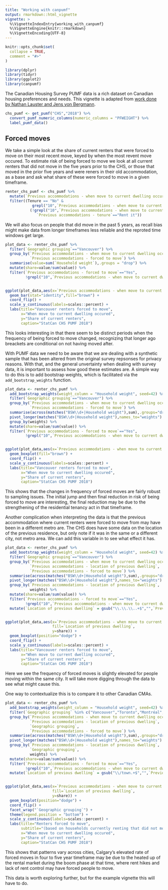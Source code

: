 ```yaml
---
title: "Working with canpumf"
output: rmarkdown::html_vignette
vignette: >
  %\VignetteIndexEntry{working_with_canpumf}
  %\VignetteEngine{knitr::rmarkdown}
  %\VignetteEncoding{UTF-8}
---
```


```r
knitr::opts_chunk$set(
  collapse = TRUE,
  comment = "#>"
)
```

```r
library(dplyr)
library(tidyr)
library(ggplot2)
library(canpumf)
```

The Canadian Housing Survey PUMF data is a rich dataset on Canadian housing preferences and needs. This vignette is adapted from [work done by Nathan Lauster and Jens von Bergmann](https://doodles.mountainmath.ca/blog/2021/03/29/forced-out-in-canada-new-data-from-chs/).

```r
chs_pumf <- get_pumf("CHS","2018") %>%
  convert_pumf_numeric_columns(numeric_columns = "PFWEIGHT") %>%
  label_pumf_data() 
```



## Forced moves
We take a simple look at the share of current renters that were forced to move on their most recent move, keyed by when the most revent move occured. To estimate risk of being forced to move we look at all current renters that did not move in the five years prior to the CHS, or those that moved in the prior five years and were reners in their old accommodation, as a base and ask what share of these were forced to move in a given timeframe.

```r
renter_chs_pumf <- chs_pumf %>% 
  mutate(`Previous accommodations - when move to current dwelling occurred`=as.character(`Previous accommodations - when move to current dwelling occurred`)) %>%
  filter((Tenure == "No" & 
            grepl("10",`Previous accommodations - when move to current dwelling occurred`)) | 
           (!grepl("10",`Previous accommodations - when move to current dwelling occurred`) &
              `Previous accommodations - tenure`=="Rent it"))
```

We will also focus on people that did move in the past 5 years, as recall bias might make data from longer timeframes less reliable and the reproted time windows get large.

```r
plot_data <- renter_chs_pumf %>% 
  filter(`Geographic grouping`=="Vancouver") %>%
  group_by(`Previous accommodations - when move to current dwelling occurred`,
           `Previous accommodations - forced to move`) %>%
  summarise(value=sum(`Household weight`),.groups = "drop") %>%
  mutate(share=value/sum(value)) %>%
  filter(`Previous accommodations - forced to move`=="Yes",
         !grepl("10",`Previous accommodations - when move to current dwelling occurred`))


ggplot(plot_data,aes(x=`Previous accommodations - when move to current dwelling occurred`,y=share)) +
  geom_bar(stat="identity",fill="brown") +
  coord_flip() +
  scale_y_continuous(labels=scales::percent) +
  labs(title="Vancouver renters forced to move",
       x="When move to current dwelling occured",
       y="Share of current renters",
       caption="StatCan CHS PUMF 2018")
```

This looks interesting in that there seem to be distinct periods when the frequency of being forced to move changed, recognizing that longer ago breackets are conditional on not having moved after.

With PUMF data we need to be aware that we are dealing with a synthetic sample that has been altered from the original survey repsonses for privacy reasons. With that, and the general unvertainty when dealing with survey data, it is important to assess how good these estimates are. A simple way to do this is to add bootstrap weights, which is facilitated via the `add_bootstrap_weights` function.

```r
plot_data <- renter_chs_pumf %>%
  add_bootstrap_weights(weight_column = "Household weight", seed=42) %>%
  filter(`Geographic grouping`=="Vancouver") %>%
  group_by(`Previous accommodations - when move to current dwelling occurred`,
           `Previous accommodations - forced to move`) %>%
  summarise(across(matches("BSW\\d+|Household weight"),sum),.groups="drop") %>%
  pivot_longer(matches("BSW\\d+|Household weight"),names_to="weights") %>%
  group_by(weights) %>%
  mutate(share=value/sum(value)) %>%
  filter(`Previous accommodations - forced to move`=="Yes",
         !grepl("10",`Previous accommodations - when move to current dwelling occurred`))


ggplot(plot_data,aes(x=`Previous accommodations - when move to current dwelling occurred`,y=share)) +
  geom_boxplot(fill="brown") +
  coord_flip() +
  scale_y_continuous(labels=scales::percent) +
  labs(title="Vancouver renters forced to move",
       x="When move to current dwelling occured",
       y="Share of current renters",
       caption="StatCan CHS PUMF 2018")
```

This shows that the changes in frequency of forced moves are fairly robust to sampling issues. The initial jump and then final reduction in risk of being forced to move are interesting, the final reduction may be due to the strengthening of the residential tenancy act in that timeframe.

Another complication when interpreting the data is that the previous accommodation where current renters were forced to move from may have been in a different metro are. The CHS does have some data on the location of the previous residence, but only note if it was in the same or a different city, not metro area. We can add this variable in to see what effect it has.

```r
plot_data <- renter_chs_pumf %>%
  add_bootstrap_weights(weight_column = "Household weight", seed=42) %>%
  filter(`Geographic grouping`=="Vancouver") %>%
  group_by(`Previous accommodations - when move to current dwelling occurred`,
           `Previous accommodations - location of previous dwelling`,
           `Previous accommodations - forced to move`) %>%
  summarise(across(matches("BSW\\d+|Household weight"),sum),.groups="drop") %>%
  pivot_longer(matches("BSW\\d+|Household weight"),names_to="weights") %>%
  group_by(`Previous accommodations - location of previous dwelling`,
           weights) %>%
  mutate(share=value/sum(value)) %>%
  filter(`Previous accommodations - forced to move`=="Yes",
         !grepl("10",`Previous accommodations - when move to current dwelling occurred`)) %>%
  mutate(`Location of previous dwelling` = gsub("\\.\\.\\..+$","",`Previous accommodations - location of previous dwelling`))


ggplot(plot_data,aes(x=`Previous accommodations - when move to current dwelling occurred`,
                     fill=`Location of previous dwelling`,
                     y=share)) +
  geom_boxplot(position="dodge") +
  coord_flip() +
  scale_y_continuous(labels=scales::percent) +
  labs(title="Vancouver renters forced to move",
       x="When move to current dwelling occured",
       y="Share of current renters",
       caption="StatCan CHS PUMF 2018")
```

Here we see the frequency of forced moves is slightly elevated for people moving within the same city. It will take more digging through the data to see what might cause this.

One way to contextualize this is to compare it to other Canadian CMAs.

```r
plot_data <- renter_chs_pumf %>%
  add_bootstrap_weights(weight_column = "Household weight", seed=42) %>%
  filter(`Geographic grouping` %in% c("Vancouver","Toronto","Montréal","Calgary","Ottawa-Gatineau","Winnipeg")) %>%
  group_by(`Previous accommodations - when move to current dwelling occurred`,
           `Previous accommodations - location of previous dwelling`,
           `Geographic grouping`,
           `Previous accommodations - forced to move`) %>%
  summarise(across(matches("BSW\\d+|Household weight"),sum),.groups="drop") %>%
  pivot_longer(matches("BSW\\d+|Household weight"),names_to="weights") %>%
  group_by(`Previous accommodations - location of previous dwelling`,
           `Geographic grouping`,
           weights) %>%
  mutate(share=value/sum(value)) %>%
  filter(`Previous accommodations - forced to move`=="Yes",
         !grepl("10",`Previous accommodations - when move to current dwelling occurred`)) %>%
  mutate(`Location of previous dwelling` = gsub("\\/town.+$","",`Previous accommodations - location of previous dwelling`))


ggplot(plot_data,aes(x=`Previous accommodations - when move to current dwelling occurred`,
                     fill=`Location of previous dwelling`,
                     y=share)) +
  geom_boxplot(position="dodge") +
  coord_flip() +
  facet_wrap("`Geographic grouping`") +
  theme(legend.position = "bottom") +
  scale_y_continuous(labels=scales::percent) +
  labs(title="Renters forced to move",
       subtitle="(based on households currently renting that did not move in past 5 years or\nhouseholds that moved in past 5 years that rented their previous dweling)",
       x="When move to current dwelling occured",
       y="Share of current renters",
       caption="StatCan CHS PUMF 2018")
```

This shows that patterns vary across cities, Calgary's elevated rate of forced moves in four to five year timeframe may be due to the heated up of the rental market during the boom phase at that time, where rent hikes and lack of rent control may have forced people to move.

This data is worth exploring further, but for the example vignette this will have to do.


